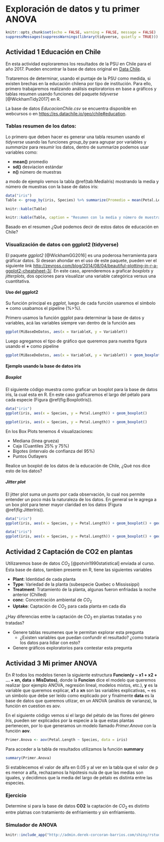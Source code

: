 # Exploración de datos y tu primer ANOVA {#Explorando}

```r
knitr::opts_chunk$set(echo = FALSE, warning = FALSE, message = FALSE)
suppressMessages(suppressWarnings(library(tidyverse, quietly = TRUE)))
```


## Actividad 1 Educación en Chile

En esta actividad exploraremos los resultados de la PSU en Chile para el año 2017. Pueden encontrar la base de datos original en [Data Chile](https://es.datachile.io/geo/chile#education).

Trataremos de determinar, usando el puntaje de la PSU como medida, si existen brechas en la educación chilena por tipo de institución. Para ello, primero trabajaremos realizando análisis exploratorios en base a gráficos y tablas resumen usando funciones del paquete *tidyverse* [@WickhamTidy2017] en R.

La base de datos *EducacionChile.csv* se encuentra disponible en webcursos o en <https://es.datachile.io/geo/chile#education>.

### Tablas resumen de los datos:

Lo primero que deben hacer es generar una tabla resumen usando el *tidyverse* usando las funciones *group_by* para agrupar por variables y *summarize* para resumir los datos, dentro de summarize podemos usar variables como:

* **mean()** promedio
* **sd()** desviacion estándar
* **n()** número de muestras

a modo de ejemplo vemos la tabla \@ref(tab:MediaIris) mostrando la media y número de muestras con la base de datos iris:

```r
data("iris")
Table <- group_by(iris, Species) %>% summarize(Promedio = mean(Petal.Length), N = n())
```

```r
knitr::kable(Table)
```

```r
knitr::kable(Table, caption = "Resumen con la media y número de muestras del largo de pétalo de las flores de tres especies del género Iris", booktabs = TRUE)
```

Basado en el resumen ¿Qué podemos decir de estos datos de educación en Chile?

### Visualización de datos con ggplot2 (tidyverse)

El paquete *ggplot2* [@WickhamGG2016] es una poderosa herramienta para gráficar datos. Si desean ahondar en el uso de este paquete, pueden ver el siguiente link <http://zevross.com/blog/2014/08/04/beautiful-plotting-in-r-a-ggplot2-cheatsheet-3/>. En este caso, aprenderemos a graficar *boxplots* y *jitterplots*, dos opciones para visualizar una variable categórica versus una cuantitativa. 

#### Uso del ggplot2

Su función principal es *ggplot*, luego de cada función usaremos el símbolo **+** como usabamos el pipeline (%>%).

Primero usamos la función ggplot para determinar la base de datos y variables, acá las variables siempre van dentro de la función aes

```r
ggplot(MiBaseDeDatos, aes(x = VariableX, y = VariableY)) 
```

Luego agregamos el tipo de gráfico que queremos para nuestra figura usando el **+** como pipeline

```r
ggplot(MiBaseDeDatos, aes(x = VariableX, y = VariableY)) + geom_boxplot()
```

#### Ejemplo usando la base de datos iris

##### Boxplot

El siguiente código muestra como graficar un boxplot para la base de datos iris, la cual esta en R. En este caso graficaremos el largo del pétalo para cada especie (Figura \@ref(fig:BoxplotIris)).

```r
data("iris")
ggplot(iris, aes(x = Species, y = Petal.Length)) + geom_boxplot()
```

```r
ggplot(iris, aes(x = Species, y = Petal.Length)) + geom_boxplot()
```

En los Box Plots tenemos 4 visualizaciones:

* Mediana (linea grueza)
* Caja (Cuantiles 25% y 75%)
* Bigotes (intervalo de confianza del 95%)
* Puntos Outlayers

Realice un boxplot de los datos de la educación de Chile, ¿Qué nos dice esto de los datos?

##### Jitter plot

El jitter plot suma un punto por cada observación, lo cual nos permite entender un poco más la naturaleza de los datos. En general se le agrega a un box plot para tener mayor claridad en los datos (Figura \@ref(fig:JitterIris)).

```r
data("iris")
ggplot(iris, aes(x = Species, y = Petal.Length)) + geom_boxplot() + geom_jitter(aes(color = Species))
```

```r
data("iris")
ggplot(iris, aes(x = Species, y = Petal.Length)) + geom_boxplot() + geom_jitter(aes(color = Species))
```


## Actividad 2 Captación de CO2 en plantas    


Utilizaremos base de datos $CO_2$ [@potvin1990statistical] enviada al curso. Esta base de datos, tambien presente en R, tiene las siguientes variables

* **Plant**: Identidad de cada planta
* **Type**: Variedad de la planta (subespecie Quebec o Mississippi)
* **Treatment**: Tratamiento de la planta, algunas fueron enfriadas la noche anterior (Chilled)
* **conc**: Concentración ambiental de $CO_2$
* **Uptake**: Captación de $CO_2$ para cada planta en cada día

¿Hay diferencias entre la captación de $CO_2$ en plantas tratadas y no tratadas?

* Genere tablas resumenes que le permitan explorar esta pregunta
    + ¿Existen variables que puedan confundir el resultado? ¿como trataría los datos para lidiar con esto?
* Genere gráficos exploratorios para contestar esta pregunta

## Actividad 3 Mi primer ANOVA

En *R* todos los modelos tienen la siguiente estructura **Funcion(y ~ x1 + x2 + ... + xn, data = MisDatos)**, donde la **Funcion** dice el modelo que queremos realizar (por ejemplo ANOVA, regresión lineal, modelos mixtos, etc.), **y** es la variable que queremos explicar, **x1** a **xn** son las variables explicativas, **~** es un simbolo que debe ser leído como explicado por y finalmente **data** es la base de datos que queremos utlizar, en un ANOVA (análisis de varianza), la función en cuestion es aov. 

En el siguiente código vemos si el largo del pétalo de las flores del género *Iris*, pueden ser explicados por la especie a la que estas plantas pertenecen, por lo que generamos un modelo llamado *Primer.Anova* con la función **aov**.

```r
Primer.Anova <- aov(Petal.Length ~ Species, data = iris)
```

Para acceder a la tabla de resultados utilizamos la función **summary**

```r
summary(Primer.Anova)
```

Si establecemos el valor de alfa en 0.05 y al ver en la tabla que el valor de p es menor a alfa, rechazamos la hipótesis nula de que las medias son iguales, y decidimos que la media del largo de pétalo es distinta entre las especies.

### Ejercicio

Determine si para la base de datos **CO2** la captación de $CO_2$ es distinto entre platnas con tratamiento de enfriamiento y sin enfriamiento.


### Simulador de ANOVA

```r
knitr::include_app("http://admin.derek-corcoran-barrios.com/shiny/rstudio/sample-apps/Shiny2/", height = "1500px")
```